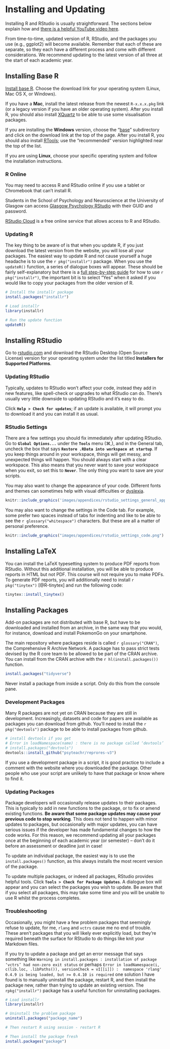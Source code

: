# Installing and Updating {#installingr}

Installing R and RStudio is usually straightforward. The sections below explain how and [there is a helpful YouTube video here](https://www.youtube.com/watch?v=lVKMsaWju8w){target="_blank"}.

From time-to-time, updated version of R, RStudio, and the packages you use (e.g., ggplot2) will become available. Remember that each of these are separate, so they each have a different process and come with different considerations. We recommend updating to the latest version of all three at the start of each academic year.

## Installing Base R

[Install base R](https://cran.rstudio.com/){target="_blank"}. Choose the download link for your operating system (Linux, Mac OS X, or Windows).

If you have a **Mac**, install the latest release from the newest `R-x.x.x.pkg` link (or a legacy version if you have an older operating system). After you install R, you should also install [XQuartz](http://xquartz.macosforge.org/){target="_blank"} to be able to use some visualisation packages.

If you are installing the **Windows** version, choose the "[base](https://cran.rstudio.com/bin/windows/base/)" subdirectory and click on the download link at the top of the page. After you install R, you should also install [RTools](https://cran.rstudio.com/bin/windows/Rtools/){target="_blank"}; use the "recommended" version highlighted near the top of the list.

If you are using **Linux**, choose your specific operating system and follow the installation instructions.

### R Online {#rstudio-online}

You may need to access R and RStudio online if you use a tablet or Chromebook that can't install R.

Students in the School of Psychology and Neuroscience at the University of Glasgow can access [Glasgow Psychology RStudio](https://rstudio.psy.gla.ac.uk){target="_blank"} with their GUID and password.

[RStudio Cloud](https://rstudio.cloud/){target="_blank"} is a free online service that allows access to R and RStudio. 

### Updating R

The key thing to be aware of is that when you update R, if you just download the latest version from the website, you will lose all your packages. The easiest way to update R and not cause yourself a huge headache is to use the `r pkg("installr")` package. When you use the `updateR()` function, a series of dialogue boxes will appear. These should be fairly self-explanatory but there is a [full step-by-step guide](https://www.r-statistics.com/2015/06/a-step-by-step-screenshots-tutorial-for-upgrading-r-on-windows/){target="_blank"} for how to use `r pkg("installr")`, the important bit is to select "Yes" when it asked if you would like to copy your packages from the older version of R.

```r
# Install the installr package
install.packages("installr")

# Load installr
library(installr)

# Run the update function
updateR()
```

## Installing RStudio

Go to [rstudio.com](https://www.rstudio.com/products/rstudio/download/#download){target="_blank"} and download the RStudio Desktop (Open Source License) version for your operating system under the list titled **Installers for Supported Platforms**.

### Updating RStudio

Typically, updates to RStudio won't affect your code, instead they add in new features, like spell-check or upgrades to what RStudio can do. There's usually very little downside to updating RStudio and it's easy to do.

Click **`Help > Check for updates`**; if an update is available, it will prompt you to download it and you can install it as usual.

### RStudio Settings

There are a few settings you should fix immediately after updating RStudio. Go to **`Global Options...`** under the **`Tools`** menu (&#8984;,), and in the General tab, uncheck the box that says **`Restore .RData into workspace at startup`**.  If you keep things around in your workspace, things will get messy, and unexpected things will happen. You should always start with a clear workspace. This also means that you never want to save your workspace when you exit, so set this to **`Never`**. The only thing you want to save are your scripts.

You may also want to change the appearance of your code. Different fonts and themes can sometimes help with visual difficulties or [dyslexia](https://datacarpentry.org/blog/2017/09/coding-and-dyslexia){target="_blank"}. 

```r
knitr::include_graphics('images/appendices/rstudio_settings_general_appearance.png')
```

You may also want to change the settings in the Code tab. For example, some prefer two spaces instead of tabs for indenting and like to be able to see the `r glossary("whitespace")` characters. But these are all a matter of personal preference.

```r
knitr::include_graphics("images/appendices/rstudio_settings_code.png")
```


## Installing LaTeX

You can install the LaTeX typesetting system to produce PDF reports from RStudio. Without this additional installation, you will be able to produce reports in HTML but not PDF. This course will not require you to make PDFs. To generate PDF reports, you will additionally need to install `r pkg("tinytex")` [@R-tinytex] and run the following code:

```r
tinytex::install_tinytex()
```


## Installing Packages

Add-on packages are not distributed with base R, but have to be downloaded and installed from an archive, in the same way that you would, for instance, download and install PokemonGo on your smartphone.

The main repository where packages reside is called `r glossary("CRAN")`, the Comprehensive R Archive Network. A package has to pass strict tests devised by the R core team to be allowed to be part of the CRAN archive. You can install from the CRAN archive with the `r hl(install.packages())` function.

```r
install.packages("tidyverse")
```

::: {.dangerous data-latex=""}
Never install a package from inside a script. Only do this from the console pane.
:::

### Development Packages

Many R packages are not yet on CRAN because they are still in development. Increasingly, datasets and code for papers are available as packages you can download from github. You'll need to install the `r pkg("devtools")` package to be able to install packages from github.

```r
# install devtools if you get
# Error in loadNamespace(name) : there is no package called ‘devtools’
# install.packages("devtools")
devtools::install_github("psyteachr/reprores-v3")
```

If you use a development package in a script, it is good practice to include a comment with the website where you downloaded the package. Other people who use your script are unlikely to have that package or know where to find it.

### Updating Packages

Package developers will occasionally release updates to their packages. This is typically to add in new functions to the package, or to fix or amend existing functions. **Be aware that some package updates may cause your previous code to stop working**. This does not tend to happen with minor updates to packages, but occasionally with major updates, you can have serious issues if the developer has made fundamental changes to how the code works. For this reason, we recommend updating all your packages once at the beginning of each academic year (or semester) -- don't do it before an assessment or deadline just in case!

To update an individual package, the easiest way is to use the `install.packages()` function, as this always installs the most recent version of the package.

To update multiple packages, or indeed all packages, RStudio provides helpful tools. Click **`Tools > Check for Package Updates`**. A dialogue box will appear and you can select the packages you wish to update. Be aware that if you select all packages, this may take some time and you will be unable to use R whilst the process completes.

### Troubleshooting

Occasionally, you might have a few problem packages that seemingly refuse to update, for me, `rlang` and `vctrs` cause me no end of trouble. These aren't packages that you will likely ever explicitly load, but they're required beneath the surface for RStudio to do things like knit your Markdown files.

If you try to update a package and get an error message that says something like `Warning in install.packages : installation of package ‘vctrs’ had non-zero exit status` or perhaps `Error in loadNamespace(i, c(lib.loc, .libPaths()), versionCheck = vI[[i]]) :  namespace 'rlang' 0.4.9 is being loaded, but >= 0.4.10 is required` one solution I have found is to manually uninstall the package, restart R, and then install the package new, rather than trying to update an existing version. The `rpkg("installr")` package has a useful function for uninstalling packages.

```r
# Load installr
library(installr)

# Uninstall the problem package
uninstall.packages("package_name")

# Then restart R using session - restart R

# Then install the package fresh
install.packages("package")
```

